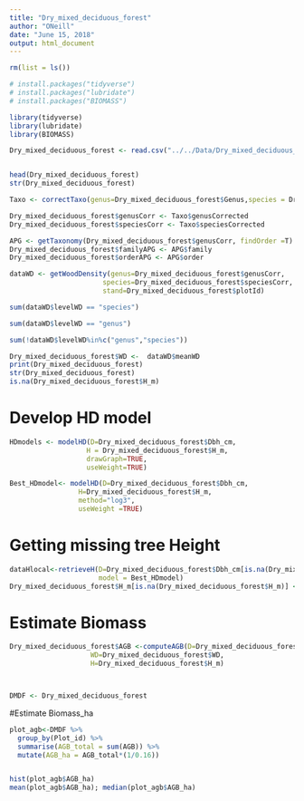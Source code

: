 ```yaml
---
title: "Dry_mixed_deciduous_forest"
author: "ONeill"
date: "June 15, 2018"
output: html_document
---
```

```r
rm(list = ls())

# install.packages("tidyverse")
# install.packages("lubridate")
# install.packages("BIOMASS")

library(tidyverse)
library(lubridate)
library(BIOMASS)

```
```r

Dry_mixed_deciduous_forest <- read.csv("../../Data/Dry_mixed_deciduous_forest.csv")


head(Dry_mixed_deciduous_forest)
str(Dry_mixed_deciduous_forest)
```
```r

Taxo <- correctTaxo(genus=Dry_mixed_deciduous_forest$Genus,species = Dry_mixed_deciduous_forest$Species)

Dry_mixed_deciduous_forest$genusCorr <- Taxo$genusCorrected
Dry_mixed_deciduous_forest$speciesCorr <- Taxo$speciesCorrected

APG <- getTaxonomy(Dry_mixed_deciduous_forest$genusCorr, findOrder =T)
Dry_mixed_deciduous_forest$familyAPG <- APG$family
Dry_mixed_deciduous_forest$orderAPG <- APG$order

dataWD <- getWoodDensity(genus=Dry_mixed_deciduous_forest$genusCorr,
                       species=Dry_mixed_deciduous_forest$speciesCorr,
                       stand=Dry_mixed_deciduous_forest$plotId)

sum(dataWD$levelWD == "species")

sum(dataWD$levelWD == "genus")

sum(!dataWD$levelWD%in%c("genus","species"))

Dry_mixed_deciduous_forest$WD <-  dataWD$meanWD 
print(Dry_mixed_deciduous_forest)
str(Dry_mixed_deciduous_forest)
is.na(Dry_mixed_deciduous_forest$H_m)
```
# Develop HD model
```r
HDmodels <- modelHD(D=Dry_mixed_deciduous_forest$Dbh_cm, 
                   H = Dry_mixed_deciduous_forest$H_m,
                   drawGraph=TRUE,
                   useWeight=TRUE)

Best_HDmodel<- modelHD(D=Dry_mixed_deciduous_forest$Dbh_cm,
                 H=Dry_mixed_deciduous_forest$H_m,
                 method="log3",
                 useWeight =TRUE)


```
# Getting missing tree Height
```r
dataHlocal<-retrieveH(D=Dry_mixed_deciduous_forest$Dbh_cm[is.na(Dry_mixed_deciduous_forest$H_m)],
                      model = Best_HDmodel)
Dry_mixed_deciduous_forest$H_m[is.na(Dry_mixed_deciduous_forest$H_m)] <- dataHlocal$H

```


# Estimate Biomass
```r
Dry_mixed_deciduous_forest$AGB <-computeAGB(D=Dry_mixed_deciduous_forest$Dbh_cm,
                    WD=Dry_mixed_deciduous_forest$WD,
                    H=Dry_mixed_deciduous_forest$H_m)



DMDF <- Dry_mixed_deciduous_forest

```

#Estimate Biomass_ha

```r
plot_agb<-DMDF %>%
  group_by(Plot_id) %>%
  summarise(AGB_total = sum(AGB)) %>%
  mutate(AGB_ha = AGB_total*(1/0.16))


hist(plot_agb$AGB_ha)
mean(plot_agb$AGB_ha); median(plot_agb$AGB_ha)
```




